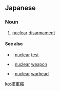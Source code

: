 ==Japanese==
{{ja-kanjitab|かく|ぐん|しゅく|yomi=on}}

===Noun===
{{ja-noun|かくぐんしゅく}}

# [[nuclear]] [[disarmament]]

====See also====
* {{ja-r|核実験|かく じっけん}}: [[nuclear]] [[test]]
* {{ja-r|核兵器|かく へいき}}: [[nuclear]] [[weapon]]
* {{ja-r|核弾頭|かくだんとう}}: [[nuclear]] [[warhead]]

[[ko:核軍縮]]
